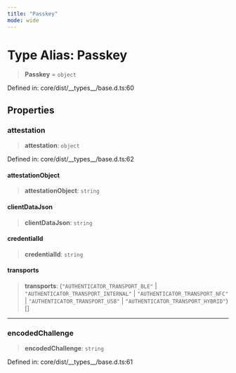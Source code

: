 ```yaml
---
title: "Passkey"
mode: wide
---
```

  
# Type Alias: Passkey

> **Passkey** = `object`

Defined in: core/dist/\_\_types\_\_/base.d.ts:60

## Properties

### attestation

> **attestation**: `object`

Defined in: core/dist/\_\_types\_\_/base.d.ts:62

#### attestationObject

> **attestationObject**: `string`

#### clientDataJson

> **clientDataJson**: `string`

#### credentialId

> **credentialId**: `string`

#### transports

> **transports**: (`"AUTHENTICATOR_TRANSPORT_BLE"` \| `"AUTHENTICATOR_TRANSPORT_INTERNAL"` \| `"AUTHENTICATOR_TRANSPORT_NFC"` \| `"AUTHENTICATOR_TRANSPORT_USB"` \| `"AUTHENTICATOR_TRANSPORT_HYBRID"`)[]

***

### encodedChallenge

> **encodedChallenge**: `string`

Defined in: core/dist/\_\_types\_\_/base.d.ts:61

